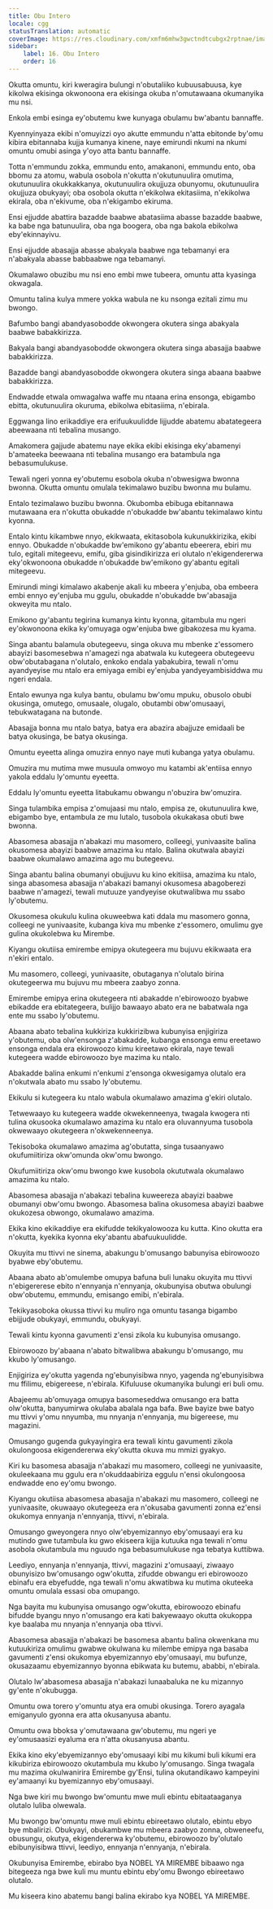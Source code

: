 ```yaml
---
title: Obu Intero
locale: cgg
statusTranslation: automatic
coverImage: https://res.cloudinary.com/xmfm6mhw3gwctndtcubgx2rptnae/image/upload/v1740337243/small_cover_educacion_fundamental_a051170f1c.webp
sidebar:
    label: 16. Obu Intero
    order: 16
---
```

Okutta omuntu, kiri kweragira bulungi n'obutaliiko kubuusabuusa, kye kikolwa ekisinga okwonoona era ekisinga okuba n'omutawaana okumanyika mu nsi.

Enkola embi esinga ey'obutemu kwe kunyaga obulamu bw'abantu bannaffe.

Kyennyinyaza ekibi n'omuyizzi oyo akutte emmundu n'atta ebitonde by'omu kibira ebitannaba kujja kumanya kinene, naye emirundi nkumi na nkumi omuntu omubi asinga y'oyo atta bantu bannaffe.

Totta n'emmundu zokka, emmundu ento, amakanoni, emmundu ento, oba bbomu za atomu, wabula osobola n'okutta n'okutunuulira omutima, okutunuulira okukkakkanya, okutunuulira okujjuza obunyomu, okutunuulira okujjuza obukyayi; oba osobola okutta n'ekikolwa ekitasiima, n'ekikolwa ekirala, oba n'ekivume, oba n'ekigambo ekiruma.

Ensi ejjudde abattira bazadde baabwe abatasiima abasse bazadde baabwe, ka babe nga batunuulira, oba nga boogera, oba nga bakola ebikolwa eby'ekinnayivu.

Ensi ejjudde abasajja abasse abakyala baabwe nga tebamanyi era n'abakyala abasse babbaabwe nga tebamanyi.

Okumalawo obuzibu mu nsi eno embi mwe tubeera, omuntu atta kyasinga okwagala.

Omuntu talina kulya mmere yokka wabula ne ku nsonga ezitali zimu mu bwongo.

Bafumbo bangi abandyasobodde okwongera okutera singa abakyala baabwe babakkirizza.

Bakyala bangi abandyasobodde okwongera okutera singa abasajja baabwe babakkirizza.

Bazadde bangi abandyasobodde okwongera okutera singa abaana baabwe babakkirizza.

Endwadde etwala omwagalwa waffe mu ntaana erina ensonga, ebigambo ebitta, okutunuulira okuruma, ebikolwa ebitasiima, n'ebirala.

Eggwanga lino erikaddiye era erifuukuulidde lijjudde abatemu abatategeera abeewaana nti tebalina musango.

Amakomera gajjude abatemu naye ekika ekibi ekisinga eky'abamenyi b'amateeka beewaana nti tebalina musango era batambula nga bebasumulukuse.

Tewali ngeri yonna ey'obutemu esobola okuba n'obwesigwa bwonna bwonna. Okutta omuntu omulala tekimalawo buzibu bwonna mu bulamu.

Entalo tezimalawo buzibu bwonna. Okubomba ebibuga ebitannawa mutawaana era n'okutta obukadde n'obukadde bw'abantu tekimalawo kintu kyonna.

Entalo kintu kikambwe nnyo, ekikwaata, ekitasobola kukunukkirizika, ekibi ennyo. Obukadde n'obukadde bw'emikono gy'abantu ebeerera, ebiri mu tulo, egitali mitegeevu, emifu, giba gisindikirizza eri olutalo n'ekigendererwa eky'okwonoona obukadde n'obukadde bw'emikono gy'abantu egitali mitegeevu.

Emirundi mingi kimalawo akabenje akali ku mbeera y'enjuba, oba embeera embi ennyo ey'enjuba mu ggulu, obukadde n'obukadde bw'abasajja okweyita mu ntalo.

Emikono gy'abantu tegirina kumanya kintu kyonna, gitambula mu ngeri ey'okwonoona ekika ky'omuyaga ogw'enjuba bwe gibakozesa mu kyama.

Singa abantu balamula obutegeevu, singa okuva mu mbenke z'essomero abayizi basomesebwa n'amagezi nga abatwala ku kutegeera obutegeevu obw'obutabagana n'olutalo, enkoko endala yabakubira, tewali n'omu ayandyeyise mu ntalo era emiyaga emibi ey'enjuba yandyeyambisiddwa mu ngeri endala.

Entalo ewunya nga kulya bantu, obulamu bw'omu mpuku, obusolo obubi okusinga, omutego, omusaale, olugalo, obutambi obw'omusaayi, tebukwatagana na butonde.

Abasajja bonna mu ntalo batya, batya era abazira abajjuze emidaali be batya okusinga, be batya okusinga.

Omuntu eyeetta alinga omuzira ennyo naye muti kubanga yatya obulamu.

Omuzira mu mutima mwe musuula omwoyo mu katambi ak'entiisa ennyo yakola eddalu ly'omuntu eyeetta.

Eddalu ly'omuntu eyeetta litabukamu obwangu n'obuzira bw'omuzira.

Singa tulambika empisa z'omujaasi mu ntalo, empisa ze, okutunuulira kwe, ebigambo bye, entambula ze mu lutalo, tusobola okukakasa obuti bwe bwonna.

Abasomesa abasajja n'abakazi mu masomero, colleegi, yunivaasite balina okusomesa abayizi baabwe amazima ku ntalo. Balina okutwala abayizi baabwe okumalawo amazima ago mu butegeevu.

Singa abantu balina obumanyi obujjuvu ku kino ekitiisa, amazima ku ntalo, singa abasomesa abasajja n'abakazi bamanyi okusomesa abagoberezi baabwe n'amagezi, tewali mutuuze yandyeyise okutwalibwa mu ssabo ly'obutemu.

Okusomesa okukulu kulina okuweebwa kati ddala mu masomero gonna, colleegi ne yunivaasite, kubanga kiva mu mbenke z'essomero, omulimu gye gulina okukolebwa ku Mirembe.

Kiyangu okutiisa emirembe emipya okutegeera mu bujuvu ekikwaata era n'ekiri entalo.

Mu masomero, colleegi, yunivaasite, obutaganya n'olutalo birina okutegeerwa mu bujuvu mu mbeera zaabyo zonna.

Emirembe emipya erina okutegeera nti abakadde n'ebirowoozo byabwe ebikadde era ebitategeera, bulijjo bawaayo abato era ne babatwala nga ente mu ssabo ly'obutemu.

Abaana abato tebalina kukkiriza kukkirizibwa kubunyisa enjigiriza y'obutemu, oba olw'ensonga z'abakadde, kubanga ensonga emu ereetawo ensonga endala era ekirowoozo kimu kireetawo ekirala, naye tewali kutegeera wadde ebirowoozo bye mazima ku ntalo.

Abakadde balina enkumi n'enkumi z'ensonga okwesigamya olutalo era n'okutwala abato mu ssabo ly'obutemu.

Ekikulu si kutegeera ku ntalo wabula okumalawo amazima g'ekiri olutalo.

Tetwewaayo ku kutegeera wadde okwekenneenya, twagala kwogera nti tulina okusooka okumalawo amazima ku ntalo era oluvannyuma tusobola okwewaayo okutegeera n'okwekenneenya.

Tekisoboka okumalawo amazima ag'obutatta, singa tusaanyawo okufumiitiriza okw'omunda okw'omu bwongo.

Okufumiitiriza okw'omu bwongo kwe kusobola okututwala okumalawo amazima ku ntalo.

Abasomesa abasajja n'abakazi tebalina kuweereza abayizi baabwe obumanyi obw'omu bwongo. Abasomesa balina okusomesa abayizi baabwe okukozesa obwongo, okumalawo amazima.

Ekika kino ekikaddiye era ekifudde tekikyalowooza ku kutta. Kino okutta era n'okutta, kyekika kyonna eky'abantu abafuukuulidde.

Okuyita mu ttivvi ne sinema, abakungu b'omusango babunyisa ebirowoozo byabwe eby'obutemu.

Abaana abato ab'omulembe omupya bafuna buli lunaku okuyita mu ttivvi n'ebigererese ebito n'ennyanja n'ennyanja, okubunyisa obutwa obulungi obw'obutemu, emmundu, emisango emibi, n'ebirala.

Tekikyasoboka okussa ttivvi ku muliro nga omuntu tasanga bigambo ebijjude obukyayi, emmundu, obukyayi.

Tewali kintu kyonna gavumenti z'ensi zikola ku kubunyisa omusango.

Ebirowoozo by'abaana n'abato bitwalibwa abakungu b'omusango, mu kkubo ly'omusango.

Enjigiriza ey'okutta yagenda ng'ebunyisibwa nnyo, yagenda ng'ebunyisibwa mu ffilimu, ebigereese, n'ebirala. Kifuluuse okumanyika bulungi eri buli omu.

Abajeemu ab'omuyaga omupya basomeseddwa omusango era batta olw'okutta, banyumirwa okulaba abalala nga bafa. Bwe bayize bwe batyo mu ttivvi y'omu nnyumba, mu nnyanja n'ennyanja, mu bigereese, mu magazini.

Omusango gugenda gukyayingira era tewali kintu gavumenti zikola okulongoosa ekigendererwa eky'okutta okuva mu mmizi gyakyo.

Kiri ku basomesa abasajja n'abakazi mu masomero, colleegi ne yunivaasite, okuleekaana mu ggulu era n'okuddaabiriza eggulu n'ensi okulongoosa endwadde eno ey'omu bwongo.

Kiyangu okutiisa abasomesa abasajja n'abakazi mu masomero, colleegi ne yunivaasite, okuwaayo okutegeeza era n'okusaba gavumenti zonna ez'ensi okukomya ennyanja n'ennyanja, ttivvi, n'ebirala.

Omusango gweyongera nnyo olw'ebyemizannyo eby'omusaayi era ku mutindo gwe tutambula ku gwo ekiseera kijja kutuuka nga tewali n'omu asobola okutambula mu nguudo nga bebasumulukuse nga tebatya kuttibwa.

Leediyo, ennyanja n'ennyanja, ttivvi, magazini z'omusaayi, ziwaayo obunyisizo bw'omusango ogw'okutta, zifudde obwangu eri ebirowoozo ebinafu era ebyefudde, nga tewali n'omu akwatibwa ku mutima okuteeka omuntu omulala essasi oba omupango.

Nga bayita mu kubunyisa omusango ogw'okutta, ebirowoozo ebinafu bifudde byangu nnyo n'omusango era kati bakyewaayo okutta okukoppa kye baalaba mu nnyanja n'ennyanja oba ttivvi.

Abasomesa abasajja n'abakazi be basomesa abantu balina okwenkana mu kutuukiriza omulimu gwabwe okulwana ku milembe emipya nga basaba gavumenti z'ensi okukomya ebyemizannyo eby'omusaayi, mu bufunze, okusazaamu ebyemizannyo byonna ebikwata ku butemu, ababbi, n'ebirala.

Olutalo lw'abasomesa abasajja n'abakazi lunaabaluka ne ku mizannyo gy'ente n'okubugga.

Omuntu owa torero y'omuntu atya era omubi okusinga. Torero ayagala emiganyulo gyonna era atta okusanyusa abantu.

Omuntu owa bboksa y'omutawaana gw'obutemu, mu ngeri ye ey'omusaasizi eyaluma era n'atta okusanyusa abantu.

Ekika kino eky'ebyemizannyo eby'omusaayi kibi mu kikumi buli kikumi era kikubiriza ebirowoozo okutambula mu kkubo ly'omusango. Singa twagala mu mazima okulwanirira Emirembe gy'Ensi, tulina okutandikawo kampeyini ey'amaanyi ku byemizannyo eby'omusaayi.

Nga bwe kiri mu bwongo bw'omuntu mwe muli ebintu ebitaataaganya olutalo luliba olwewala.

Mu bwongo bw'omuntu mwe muli ebintu ebireetawo olutalo, ebintu ebyo bye mbalirizi. Obukyayi, obukambwe mu mbeera zaabyo zonna, obweneefu, obusungu, okutya, ekigendererwa ky'obutemu, ebirowoozo by'olutalo ebibunyisibwa ttivvi, leediyo, ennyanja n'ennyanja, n'ebirala.

Okubunyisa Emirembe, ebirabo bya NOBEL YA MIREMBE bibaawo nga bitegeeza nga bwe kuli mu muntu ebintu eby'omu Bwongo ebireetawo olutalo.

Mu kiseera kino abatemu bangi balina ekirabo kya NOBEL YA MIREMBE.

